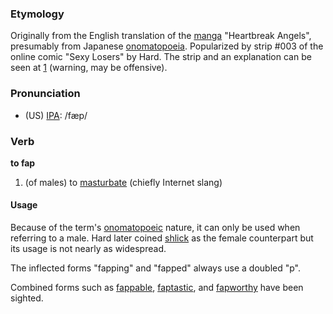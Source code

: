 ===Etymology===

Originally from the English translation of the [[manga]] "Heartbreak Angels", presumably from Japanese [[onomatopoeia]]. Popularized by strip #003 of the online comic "Sexy Losers" by Hard. The strip and an explanation can be seen at [http://sexylosers.com/003.html] (warning, may be offensive).

===Pronunciation===

*(US) [[w:IPA|IPA]]: /fæp/

===Verb===

'''to fap'''

# (of males) to [[masturbate]] (chiefly Internet slang)

====Usage====

Because of the term's [[onomatopoeic]] nature, it can only be used when referring to a male. Hard later coined [[shlick]] as the female counterpart but its usage is not nearly as widespread.

The inflected forms "fapping" and "fapped" always use a doubled "p".

Combined forms such as [[fappable]], [[faptastic]], and [[fapworthy]] have been sighted.